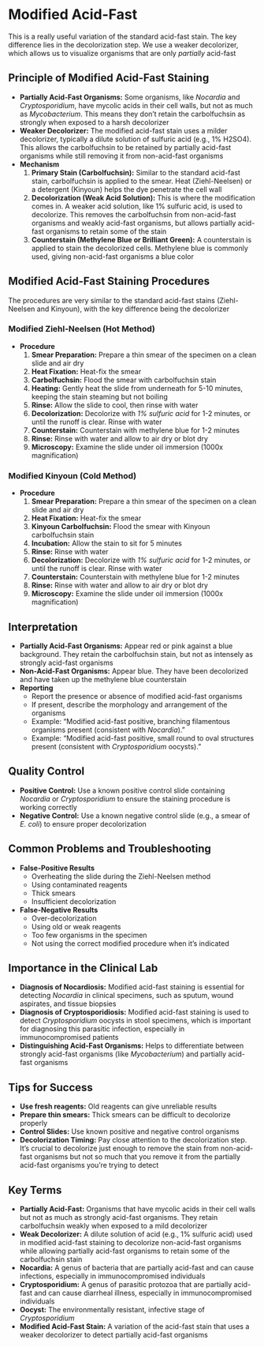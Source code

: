 # Modified Acid-Fast {-}

This is a really useful variation of the standard acid-fast stain. The key difference lies in the decolorization step. We use a weaker decolorizer, which allows us to visualize organisms that are only *partially* acid-fast

## **Principle of Modified Acid-Fast Staining** {-}

*   **Partially Acid-Fast Organisms:** Some organisms, like *Nocardia* and *Cryptosporidium*, have mycolic acids in their cell walls, but not as much as *Mycobacterium*. This means they don't retain the carbolfuchsin as strongly when exposed to a harsh decolorizer
*   **Weaker Decolorizer:** The modified acid-fast stain uses a milder decolorizer, typically a dilute solution of sulfuric acid (e.g., 1% H2SO4). This allows the carbolfuchsin to be retained by partially acid-fast organisms while still removing it from non-acid-fast organisms
*   **Mechanism**
    1.  **Primary Stain (Carbolfuchsin):** Similar to the standard acid-fast stain, carbolfuchsin is applied to the smear. Heat (Ziehl-Neelsen) or a detergent (Kinyoun) helps the dye penetrate the cell wall
    2.  **Decolorization (Weak Acid Solution):** This is where the modification comes in. A weaker acid solution, like 1% sulfuric acid, is used to decolorize. This removes the carbolfuchsin from non-acid-fast organisms and weakly acid-fast organisms, but allows partially acid-fast organisms to retain some of the stain
    3.  **Counterstain (Methylene Blue or Brilliant Green):** A counterstain is applied to stain the decolorized cells. Methylene blue is commonly used, giving non-acid-fast organisms a blue color

## **Modified Acid-Fast Staining Procedures** {-}

The procedures are very similar to the standard acid-fast stains (Ziehl-Neelsen and Kinyoun), with the key difference being the decolorizer

### **Modified Ziehl-Neelsen (Hot Method)** {-}

*   **Procedure**
    1.  **Smear Preparation:** Prepare a thin smear of the specimen on a clean slide and air dry
    2.  **Heat Fixation:** Heat-fix the smear
    3.  **Carbolfuchsin:** Flood the smear with carbolfuchsin stain
    4.  **Heating:** Gently heat the slide from underneath for 5-10 minutes, keeping the stain steaming but not boiling
    5.  **Rinse:** Allow the slide to cool, then rinse with water
    6.  **Decolorization:** Decolorize with *1% sulfuric acid* for 1-2 minutes, or until the runoff is clear. Rinse with water
    7.  **Counterstain:** Counterstain with methylene blue for 1-2 minutes
    8.  **Rinse:** Rinse with water and allow to air dry or blot dry
    9.  **Microscopy:** Examine the slide under oil immersion (1000x magnification)

### **Modified Kinyoun (Cold Method)** {-}

*   **Procedure**
    1.  **Smear Preparation:** Prepare a thin smear of the specimen on a clean slide and air dry
    2.  **Heat Fixation:** Heat-fix the smear
    3.  **Kinyoun Carbolfuchsin:** Flood the smear with Kinyoun carbolfuchsin stain
    4.  **Incubation:** Allow the stain to sit for 5 minutes
    5.  **Rinse:** Rinse with water
    6.  **Decolorization:** Decolorize with *1% sulfuric acid* for 1-2 minutes, or until the runoff is clear. Rinse with water
    7.  **Counterstain:** Counterstain with methylene blue for 1-2 minutes
    8.  **Rinse:** Rinse with water and allow to air dry or blot dry
    9.  **Microscopy:** Examine the slide under oil immersion (1000x magnification)

## **Interpretation** {-}

*   **Partially Acid-Fast Organisms:** Appear red or pink against a blue background. They retain the carbolfuchsin stain, but not as intensely as strongly acid-fast organisms
*   **Non-Acid-Fast Organisms:** Appear blue. They have been decolorized and have taken up the methylene blue counterstain
*   **Reporting**
    *   Report the presence or absence of modified acid-fast organisms
    *   If present, describe the morphology and arrangement of the organisms
    *   Example: "Modified acid-fast positive, branching filamentous organisms present (consistent with *Nocardia*)."
    *   Example: "Modified acid-fast positive, small round to oval structures present (consistent with *Cryptosporidium* oocysts)."

## **Quality Control** {-}

*   **Positive Control:** Use a known positive control slide containing *Nocardia* or *Cryptosporidium* to ensure the staining procedure is working correctly
*   **Negative Control:** Use a known negative control slide (e.g., a smear of *E. coli*) to ensure proper decolorization

## **Common Problems and Troubleshooting** {-}

*   **False-Positive Results**
    *   Overheating the slide during the Ziehl-Neelsen method
    *   Using contaminated reagents
    *   Thick smears
    *   Insufficient decolorization
*   **False-Negative Results**
    *   Over-decolorization
    *   Using old or weak reagents
    *   Too few organisms in the specimen
    *   Not using the correct modified procedure when it's indicated

## **Importance in the Clinical Lab** {-}

*   **Diagnosis of Nocardiosis:** Modified acid-fast staining is essential for detecting *Nocardia* in clinical specimens, such as sputum, wound aspirates, and tissue biopsies
*   **Diagnosis of Cryptosporidiosis:** Modified acid-fast staining is used to detect *Cryptosporidium* oocysts in stool specimens, which is important for diagnosing this parasitic infection, especially in immunocompromised patients
*   **Distinguishing Acid-Fast Organisms:** Helps to differentiate between strongly acid-fast organisms (like *Mycobacterium*) and partially acid-fast organisms

## **Tips for Success** {-}

*   **Use fresh reagents:** Old reagents can give unreliable results
*   **Prepare thin smears:** Thick smears can be difficult to decolorize properly
*   **Control Slides:** Use known positive and negative control organisms
*   **Decolorization Timing:** Pay close attention to the decolorization step. It's crucial to decolorize just enough to remove the stain from non-acid-fast organisms but not so much that you remove it from the partially acid-fast organisms you're trying to detect

## **Key Terms** {-}

*   **Partially Acid-Fast:** Organisms that have mycolic acids in their cell walls but not as much as strongly acid-fast organisms. They retain carbolfuchsin weakly when exposed to a mild decolorizer
*   **Weak Decolorizer:** A dilute solution of acid (e.g., 1% sulfuric acid) used in modified acid-fast staining to decolorize non-acid-fast organisms while allowing partially acid-fast organisms to retain some of the carbolfuchsin stain
*   **Nocardia:** A genus of bacteria that are partially acid-fast and can cause infections, especially in immunocompromised individuals
*   **Cryptosporidium:** A genus of parasitic protozoa that are partially acid-fast and can cause diarrheal illness, especially in immunocompromised individuals
*   **Oocyst:** The environmentally resistant, infective stage of *Cryptosporidium*
*   **Modified Acid-Fast Stain:** A variation of the acid-fast stain that uses a weaker decolorizer to detect partially acid-fast organisms
